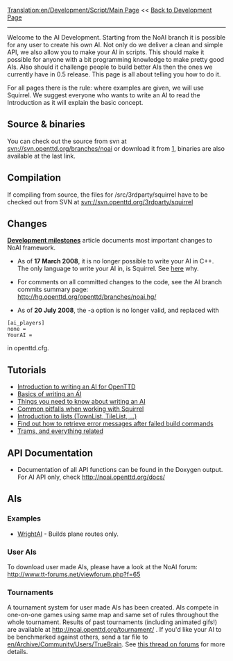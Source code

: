 [[Translation:en/Development/Script/Main Page]]
<< [http://wiki.openttd.org/wiki/index.php/Development Back to Development Page]

----
{{en/Development/Script/Navigation}}

Welcome to the AI Development. Starting from the NoAI branch it is possible for any user to create his own AI. Not only do we deliver a clean and simple API, we also allow you to make your AI in scripts. This should make it possible for anyone with a bit programming knowledge to make pretty good AIs. Also should it challenge people to build better AIs then the ones we currently have in 0.5 release. This page is all about telling you how to do it.

For all pages there is the rule: where examples are given, we will use Squirrel. We suggest everyone who wants to write an AI to read the Introduction as it will explain the basic concept.

== Source & binaries ==
You can check out the source from svn at svn://svn.openttd.org/branches/noai or download it from [http://www.openttd.org/nl/download-noai], binaries are also available at the last link. 

== Compilation ==
If compiling from source, the files for /src/3rdparty/squirrel have to be checked out from SVN at svn://svn.openttd.org/3rdparty/squirrel

== Changes ==

'''[[en/Archive/Development/AI Development milestones|Development milestones]]''' article documents most important changes to NoAI framework.

* As of '''17 March 2008''', it is no longer possible to write your AI in C++. The only language to write your AI in, is Squirrel. See [[en/Archive/Development/AI Development milestones#17-march-2008-c-support-is-dropped|here]] why.

* For comments on all committed changes to the code, see the AI branch commits summary page: http://hg.openttd.org/openttd/branches/noai.hg/

* As of '''20 July 2008''', the -a option is no longer valid, and replaced with
 [ai_players]
 none =
 YourAI =
in openttd.cfg.

== Tutorials ==
* [[en/Development/Script/Introduction|Introduction to writing an AI for OpenTTD]]
* [[en/Development/Script/Basics|Basics of writing an AI]]
* [[en/Development/Script/Need To Know|Things you need to know about writing an AI]]
* [[en/Development/Script/Squirrel pitfalls|Common pitfalls when working with Squirrel]]
* [[en/Development/Script/Lists|Introduction to lists (TownList, TileList, ...)]]
* [[en/Development/Script/Last Error|Find out how to retrieve error messages after failed build commands]]
* [[en/Development/Script/Trams|Trams, and everything related]]

== API Documentation ==
* Documentation of all API functions can be found in the Doxygen output. For AI API only, check http://noai.openttd.org/docs/

== AIs ==
=== Examples ===
* [[en/Development/Script/WrightAI|WrightAI]] - Builds plane routes only.

=== User AIs ===
To download user made AIs, please have a look at the NoAI forum: http://www.tt-forums.net/viewforum.php?f=65

=== Tournaments ===
A tournament system for user made AIs has been created. AIs compete in one-on-one games using same map and same set of rules throughout the whole tournament. Results of past tournaments (including animated gifs!) are available at http://noai.openttd.org/tournament/ . If you'd like your AI to be benchmarked against others, send a tar file to [[en/Archive/Community/Users/TrueBrain]]. See [http://www.tt-forums.net/viewtopic.php?f=65&t=37945 this thread on forums] for more details.
